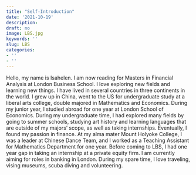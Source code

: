 ```yaml
---
title: "Self-Introduction"
date: '2021-10-19'
description: 
draft: no
image: LBS.jpg
keywords: ''
slug: LBS
categories:
- ''
- ''
---
```



Hello, my name is Isahelen. I am now reading for Masters in Financial Analysis at London Business School.
I love exploring new fields and learning new things. I have lived in several countries in three continents in the world. I grew up in China, went to the US for undergraduate study at a liberal arts college, double majored in Mathematics and Economics. During my junior year, I studied abroad for one year at London School of Economics. During my undergraduate time, I had explored many fields by going to summer schools, studying art history and learning languages that are outside of my majors’ scope, as well as taking internships. Eventually, I found my passion in finance. At my alma mater Mount Holyoke College, I was a leader at Chinese Dance Team, and I worked as a Teaching Assistant for Mathematics Department for one year. Before coming to LBS, I had one year gap in taking an internship at a private equity firm. I am currently aiming for roles in banking in London. During my spare time, I love traveling, vising museums, scuba diving and volunteering. 

